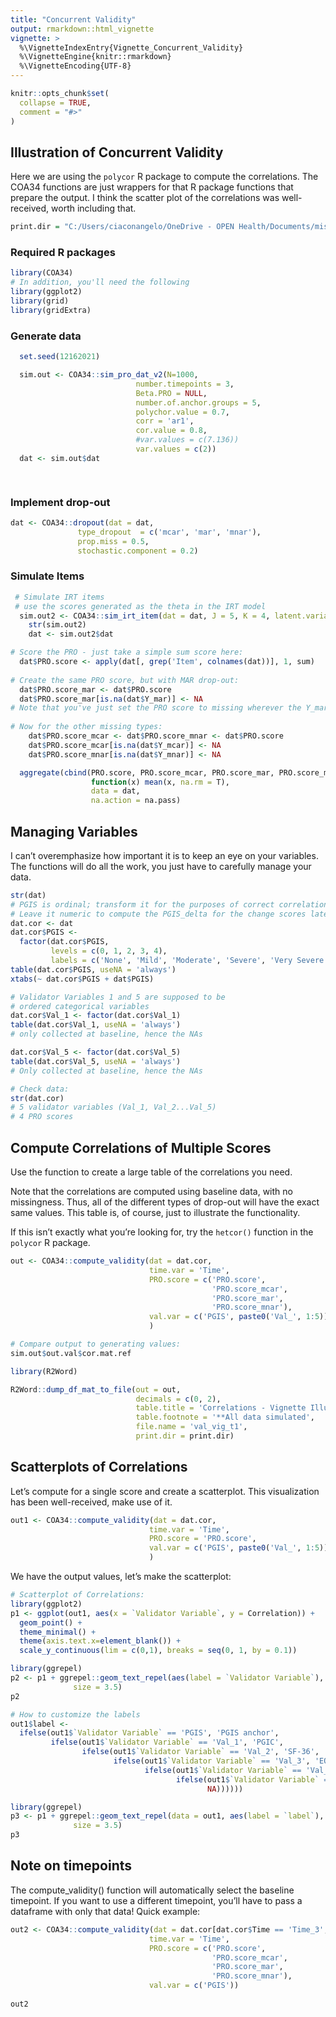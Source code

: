 ```yaml
---
title: "Concurrent Validity"
output: rmarkdown::html_vignette
vignette: >
  %\VignetteIndexEntry{Vignette_Concurrent_Validity}
  %\VignetteEngine{knitr::rmarkdown}
  %\VignetteEncoding{UTF-8}
---
```


```r
knitr::opts_chunk$set(
  collapse = TRUE,
  comment = "#>"
)
```


## Illustration of Concurrent Validity

Here we are using the `polycor` R package to compute the correlations. The COA34 functions are just wrappers for that R package functions that prepare the output. I think the scatter plot of the correlations was well-received, worth including that. 



```r
print.dir = "C:/Users/ciaconangelo/OneDrive - OPEN Health/Documents/misc_R_table_output"
```

### Required R packages
```r

library(COA34)
# In addition, you'll need the following
library(ggplot2)
library(grid)
library(gridExtra)

```


### Generate data
```r

  set.seed(12162021)

  sim.out <- COA34::sim_pro_dat_v2(N=1000,
                            number.timepoints = 3,
                            Beta.PRO = NULL,
                            number.of.anchor.groups = 5,
                            polychor.value = 0.7,
                            corr = 'ar1',
                            cor.value = 0.8,
                            #var.values = c(7.136))
                            var.values = c(2))
  dat <- sim.out$dat

 

```


### Implement drop-out

```r

dat <- COA34::dropout(dat = dat,
               type_dropout  = c('mcar', 'mar', 'mnar'),
               prop.miss = 0.5,
               stochastic.component = 0.2)


```


### Simulate Items
```r

 # Simulate IRT items
 # use the scores generated as the theta in the IRT model 
  sim.out2 <- COA34::sim_irt_item(dat = dat, J = 5, K = 4, latent.variable = 'Y_comp')
    str(sim.out2)
    dat <- sim.out2$dat

# Score the PRO - just take a simple sum score here:
  dat$PRO.score <- apply(dat[, grep('Item', colnames(dat))], 1, sum)
  
# Create the same PRO score, but with MAR drop-out:
  dat$PRO.score_mar <- dat$PRO.score
  dat$PRO.score_mar[is.na(dat$Y_mar)] <- NA
# Note that you've just set the PRO score to missing wherever the Y_mar variable is missing
  
# Now for the other missing types:
    dat$PRO.score_mcar <- dat$PRO.score_mnar <- dat$PRO.score
    dat$PRO.score_mcar[is.na(dat$Y_mcar)] <- NA
    dat$PRO.score_mnar[is.na(dat$Y_mnar)] <- NA

  aggregate(cbind(PRO.score, PRO.score_mcar, PRO.score_mar, PRO.score_mnar) ~ Time,
                  function(x) mean(x, na.rm = T), 
                  data = dat, 
                  na.action = na.pass)


```



## Managing Variables
I can't overemphasize how important it is to keep an eye on your variables. 
The functions will do all the work, you just have to carefully manage your data. 

```r
str(dat)
# PGIS is ordinal; transform it for the purposes of correct correlation
# Leave it numeric to compute the PGIS_delta for the change scores later
dat.cor <- dat
dat.cor$PGIS <-
  factor(dat.cor$PGIS,
         levels = c(0, 1, 2, 3, 4),
         labels = c('None', 'Mild', 'Moderate', 'Severe', 'Very Severe'))
table(dat.cor$PGIS, useNA = 'always')
xtabs(~ dat.cor$PGIS + dat$PGIS)

# Validator Variables 1 and 5 are supposed to be
# ordered categorical variables
dat.cor$Val_1 <- factor(dat.cor$Val_1)
table(dat.cor$Val_1, useNA = 'always')
# only collected at baseline, hence the NAs

dat.cor$Val_5 <- factor(dat.cor$Val_5)
table(dat.cor$Val_5, useNA = 'always')
# Only collected at baseline, hence the NAs

# Check data:
str(dat.cor)
# 5 validator variables (Val_1, Val_2...Val_5)
# 4 PRO scores

```


## Compute Correlations of Multiple Scores

Use the function to create a large table of the correlations you need. 

Note that the correlations are computed using baseline data, with no missingness.
Thus, all of the different types of drop-out will have the exact same values. This table is, of course, just to illustrate the functionality. 

If this isn't exactly what you're looking for, try the `hetcor()` function in the `polycor` R package. 


```r
out <- COA34::compute_validity(dat = dat.cor,
                               time.var = 'Time',
                               PRO.score = c('PRO.score', 
                                             'PRO.score_mcar',
                                             'PRO.score_mar', 
                                             'PRO.score_mnar'),
                               val.var = c('PGIS', paste0('Val_', 1:5))
                               )

# Compare output to generating values:
sim.out$out.val$cor.mat.ref

library(R2Word)

R2Word::dump_df_mat_to_file(out = out,
                            decimals = c(0, 2), 
                            table.title = 'Correlations - Vignette Illustration', 
                            table.footnote = '**All data simulated',
                            file.name = 'val_vig_t1', 
                            print.dir = print.dir)
```


## Scatterplots of Correlations

Let's compute for a single score and create a scatterplot. This visualization has been well-received, make use of it. 
```r
out1 <- COA34::compute_validity(dat = dat.cor,
                               time.var = 'Time',
                               PRO.score = 'PRO.score',
                               val.var = c('PGIS', paste0('Val_', 1:5))
                               )


```

We have the output values, let's make the scatterplot:

```r
# Scatterplot of Correlations:
library(ggplot2)
p1 <- ggplot(out1, aes(x = `Validator Variable`, y = Correlation)) +
  geom_point() +
  theme_minimal() +
  theme(axis.text.x=element_blank()) +
  scale_y_continuous(lim = c(0,1), breaks = seq(0, 1, by = 0.1))

library(ggrepel)
p2 <- p1 + ggrepel::geom_text_repel(aes(label = `Validator Variable`),
              size = 3.5)
p2

# How to customize the labels
out1$label <-
  ifelse(out1$`Validator Variable` == 'PGIS', 'PGIS anchor',
         ifelse(out1$`Validator Variable` == 'Val_1', 'PGIC',
                ifelse(out1$`Validator Variable` == 'Val_2', 'SF-36', 
                       ifelse(out1$`Validator Variable` == 'Val_3', 'EQ-5D',
                              ifelse(out1$`Validator Variable` == 'Val_4', 'NSCLC-SAQ',
                                     ifelse(out1$`Validator Variable` == 'Val_5', 'SF-36, Physical Functioning',
                                            NA))))))

library(ggrepel)
p3 <- p1 + ggrepel::geom_text_repel(data = out1, aes(label = `label`),
              size = 3.5)
p3

```



## Note on timepoints
The compute_validity() function will automatically select the baseline timepoint. 
If you want to use a different timepoint, you'll have to pass a dataframe with only that data! Quick example:

```r
out2 <- COA34::compute_validity(dat = dat.cor[dat.cor$Time == 'Time_3', ],
                               time.var = 'Time',
                               PRO.score = c('PRO.score', 
                                             'PRO.score_mcar',
                                             'PRO.score_mar', 
                                             'PRO.score_mnar'),
                               val.var = c('PGIS'))
                               
out2
```
